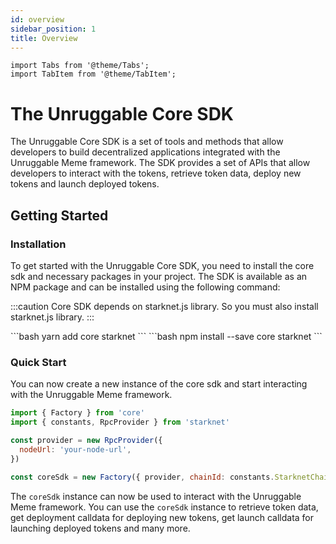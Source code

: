 ```yaml
---
id: overview
sidebar_position: 1
title: Overview
---
```


```mdx-code-block
import Tabs from '@theme/Tabs';
import TabItem from '@theme/TabItem';
```

# The Unruggable Core SDK

The Unruggable Core SDK is a set of tools and methods that allow developers to build decentralized applications integrated with the Unruggable Meme framework.
The SDK provides a set of APIs that allow developers to interact with the tokens, retrieve token data, deploy new tokens and launch deployed tokens.

## Getting Started

### Installation

To get started with the Unruggable Core SDK, you need to install the core sdk and necessary packages in your project. The SDK is available as an NPM package and can be installed using the following command:

:::caution
Core SDK depends on starknet.js library. So you must also install starknet.js library.
:::

<Tabs>
  <TabItem value="yarn">
    ```bash
    yarn add core starknet
    ```
  </TabItem>

  <TabItem value="npm">
    ```bash
    npm install --save core starknet
    ```
  </TabItem>
</Tabs>

### Quick Start

You can now create a new instance of the core sdk and start interacting with the Unruggable Meme framework.

```js
import { Factory } from 'core'
import { constants, RpcProvider } from 'starknet'

const provider = new RpcProvider({
  nodeUrl: 'your-node-url',
})

const coreSdk = new Factory({ provider, chainId: constants.StarknetChainId.SN_MAIN })
```

The `coreSdk` instance can now be used to interact with the Unruggable Meme framework.
You can use the `coreSdk` instance to retrieve token data, get deployment calldata for deploying new tokens, get launch calldata for launching deployed tokens and many more.
